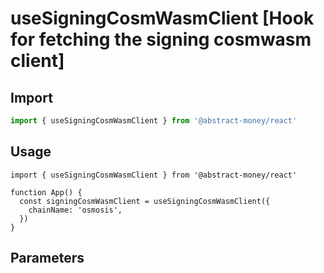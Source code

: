 # useSigningCosmWasmClient [Hook for fetching the signing cosmwasm client]



## Import

```ts twoslash
import { useSigningCosmWasmClient } from '@abstract-money/react'
```

## Usage

```tsx twoslash [index.tsx]
import { useSigningCosmWasmClient } from '@abstract-money/react'

function App() {
  const signingCosmWasmClient = useSigningCosmWasmClient({
    chainName: 'osmosis',
  })
}
```

## Parameters

<ParameterCommonSnippet />
<ParameterQuerySnippet />
